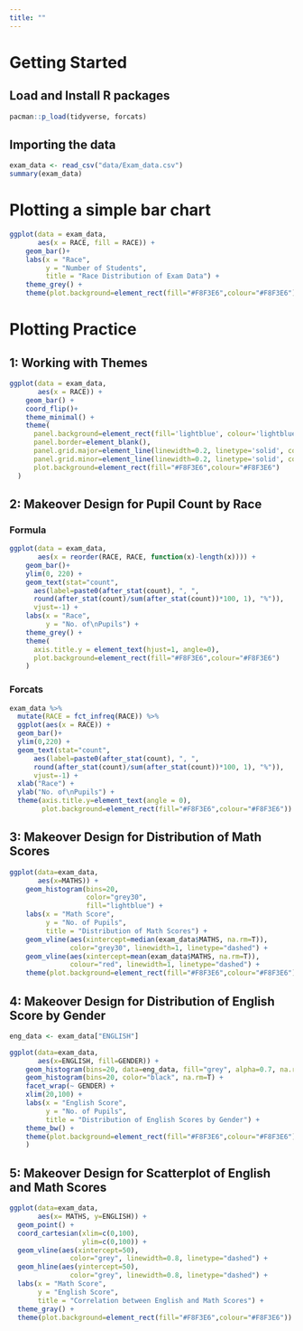 ```yaml
---
title: ""
---
```


# Getting Started

## Load and Install R packages

```r
pacman::p_load(tidyverse, forcats)
```

## Importing the data

```r
exam_data <- read_csv("data/Exam_data.csv")
summary(exam_data)
```

# Plotting a simple bar chart

```r
ggplot(data = exam_data, 
       aes(x = RACE, fill = RACE)) +
    geom_bar()+
    labs(x = "Race",
         y = "Number of Students",
         title = "Race Distribution of Exam Data") + 
    theme_grey() + 
    theme(plot.background=element_rect(fill="#F8F3E6",colour="#F8F3E6"))
```

# Plotting Practice

## 1: Working with Themes

```r
ggplot(data = exam_data,
       aes(x = RACE)) +
    geom_bar() + 
    coord_flip()+
    theme_minimal() + 
    theme(
      panel.background=element_rect(fill='lightblue', colour='lightblue'),
      panel.border=element_blank(),
      panel.grid.major=element_line(linewidth=0.2, linetype='solid', colour="white"), 
      panel.grid.minor=element_line(linewidth=0.2, linetype='solid', colour="white"),
      plot.background=element_rect(fill="#F8F3E6",colour="#F8F3E6")
  )
```

## 2: Makeover Design for Pupil Count by Race 

::: panel-tabset

### Formula

```r
ggplot(data = exam_data, 
       aes(x = reorder(RACE, RACE, function(x)-length(x)))) +
    geom_bar()+
    ylim(0, 220) + 
    geom_text(stat="count", 
      aes(label=paste0(after_stat(count), ", ", 
      round(after_stat(count)/sum(after_stat(count))*100, 1), "%")),
      vjust=-1) +
    labs(x = "Race",
         y = "No. of\nPupils") + 
    theme_grey() +
    theme(
      axis.title.y = element_text(hjust=1, angle=0),
      plot.background=element_rect(fill="#F8F3E6",colour="#F8F3E6")
    )
```
### Forcats 

```r
exam_data %>%
  mutate(RACE = fct_infreq(RACE)) %>%
  ggplot(aes(x = RACE)) + 
  geom_bar()+
  ylim(0,220) +
  geom_text(stat="count", 
      aes(label=paste0(after_stat(count), ", ", 
      round(after_stat(count)/sum(after_stat(count))*100, 1), "%")),
      vjust=-1) +
  xlab("Race") +
  ylab("No. of\nPupils") +
  theme(axis.title.y=element_text(angle = 0),
        plot.background=element_rect(fill="#F8F3E6",colour="#F8F3E6"))
```
:::

## 3: Makeover Design for Distribution of Math Scores

```r
ggplot(data=exam_data,
       aes(x=MATHS)) + 
    geom_histogram(bins=20, 
                   color="grey30", 
                   fill="lightblue") +
    labs(x = "Math Score",
         y = "No. of Pupils",
         title = "Distribution of Math Scores") + 
    geom_vline(aes(xintercept=median(exam_data$MATHS, na.rm=T)),
               color="grey30", linewidth=1, linetype="dashed") + 
    geom_vline(aes(xintercept=mean(exam_data$MATHS, na.rm=T)),
               colour="red", linewidth=1, linetype="dashed") + 
    theme(plot.background=element_rect(fill="#F8F3E6",colour="#F8F3E6"))
```

## 4: Makeover Design for Distribution of English Score by Gender

```r
eng_data <- exam_data["ENGLISH"]

ggplot(data=exam_data,
       aes(x=ENGLISH, fill=GENDER)) +
    geom_histogram(bins=20, data=eng_data, fill="grey", alpha=0.7, na.rm=T) + 
    geom_histogram(bins=20, color="black", na.rm=T) + 
    facet_wrap(~ GENDER) +
    xlim(20,100) + 
    labs(x = "English Score",
         y = "No. of Pupils",
         title = "Distribution of English Scores by Gender") + 
    theme_bw() + 
    theme(plot.background=element_rect(fill="#F8F3E6",colour="#F8F3E6")
    )
```

## 5: Makeover Design for Scatterplot of English and Math Scores

```r
ggplot(data=exam_data, 
       aes(x= MATHS, y=ENGLISH)) +
  geom_point() +
  coord_cartesian(xlim=c(0,100),
                  ylim=c(0,100)) +
  geom_vline(aes(xintercept=50),
               color="grey", linewidth=0.8, linetype="dashed") + 
  geom_hline(aes(yintercept=50),
               color="grey", linewidth=0.8, linetype="dashed") + 
  labs(x = "Math Score",
       y = "English Score",
       title = "Correlation between English and Math Scores") + 
  theme_gray() +
  theme(plot.background=element_rect(fill="#F8F3E6",colour="#F8F3E6"))
```